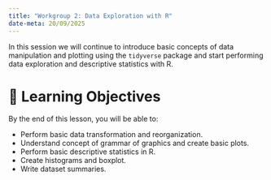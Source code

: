 ```yaml
---
title: "Workgroup 2: Data Exploration with R"
date-meta: 20/09/2025
---
```


In this session we will continue to introduce basic concepts of data manipulation and plotting using the `tidyverse` package and start performing data exploration and descriptive statistics with R.

# 🧠 Learning Objectives

By the end of this lesson, you will be able to:

-   Perform basic data transformation and reorganization.
-   Understand concept of grammar of graphics and create basic plots.
-   Perform basic descriptive statistics in R.
-   Create histograms and boxplot.
-   Write dataset summaries.
